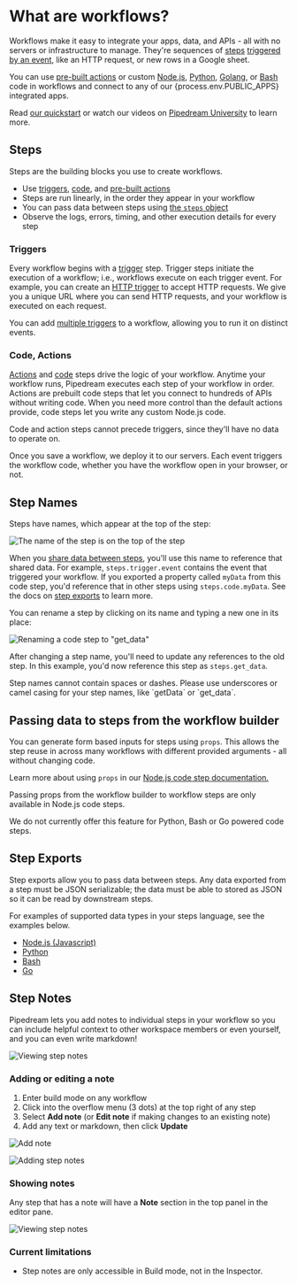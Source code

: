
# What are workflows?

<VideoPlayer src="https://www.youtube.com/embed/wnDijEtYaT0" title="What are workflows?" />

Workflows make it easy to integrate your apps, data, and APIs - all with no servers or infrastructure to manage. They're sequences of [steps](/workflows/steps) [triggered by an event](/core/workflows/triggers), like an HTTP request, or new rows in a Google sheet.

You can use [pre-built actions](/workflows/actions/) or custom [Node.js](/core/workflows/code/nodejs/), [Python](/core/workflows/code/python), [Golang](/core/workflows/code/go/), or [Bash](/core/workflows/code/bash/) code in workflows and connect to any of our {process.env.PUBLIC_APPS} integrated apps.

Read [our quickstart](/quickstart/) or watch our videos on [Pipedream University](https://pipedream.com/university) to learn more.

## Steps

Steps are the building blocks you use to create workflows.

- Use [triggers](/core/workflows/triggers/), [code](/code/), and [pre-built actions](/workflows/contributing/components#actions)
- Steps are run linearly, in the order they appear in your workflow
- You can pass data between steps using [the `steps` object](#step-exports)
- Observe the logs, errors, timing, and other execution details for every step

### Triggers

Every workflow begins with a [trigger](/core/workflows/triggers/) step. Trigger steps initiate the execution of a workflow; i.e., workflows execute on each trigger event. For example, you can create an [HTTP trigger](/core/workflows/triggers/#http) to accept HTTP requests. We give you a unique URL where you can send HTTP requests, and your workflow is executed on each request.

You can add [multiple triggers](/core/workflows/triggers/#can-i-add-multiple-triggers-to-a-workflow) to a workflow, allowing you to run it on distinct events.

### Code, Actions

[Actions](/workflows/contributing/components#actions) and [code](/code/) steps drive the logic of your workflow. Anytime your workflow runs, Pipedream executes each step of your workflow in order. Actions are prebuilt code steps that let you connect to hundreds of APIs without writing code. When you need more control than the default actions provide, code steps let you write any custom Node.js code.

Code and action steps cannot precede triggers, since they'll have no data to operate on.

Once you save a workflow, we deploy it to our servers. Each event triggers the workflow code, whether you have the workflow open in your browser, or not.

## Step Names

Steps have names, which appear at the top of the step:

![The name of the step is on the top of the step](./workflows/images/steps/step-name.png)

When you [share data between steps](#step-exports), you'll use this name to reference that shared data. For example, `steps.trigger.event` contains the event that triggered your workflow. If you exported a property called `myData` from this code step, you'd reference that in other steps using `steps.code.myData`. See the docs on [step exports](#step-exports) to learn more.

You can rename a step by clicking on its name and typing a new one in its place:

![Renaming a code step to "get_data"](https://res.cloudinary.com/pipedreamin/image/upload/v1647959120/docs/components/CleanShot_2022-03-22_at_10.24.32_zfxrwd.gif)

After changing a step name, you'll need to update any references to the old step. In this example, you'd now reference this step as `steps.get_data`.

<Callout type="info">
Step names cannot contain spaces or dashes. Please use underscores or camel casing for your step names, like `getData` or `get_data`.
</Callout>

## Passing data to steps from the workflow builder

You can generate form based inputs for steps using `props`. This allows the step reuse in across many workflows with different provided arguments - all without changing code.

Learn more about using `props` in our [Node.js code step documentation.](/core/workflows/code/nodejs/#passing-props-to-code-steps)

<Callout type="warning">
Passing props from the workflow builder to workflow steps are only available in Node.js code steps.

We do not currently offer this feature for Python, Bash or Go powered code steps.
</Callout>

## Step Exports

Step exports allow you to pass data between steps. Any data exported from a step must be JSON serializable; the data must be able to stored as JSON so it can be read by downstream steps.

For examples of supported data types in your steps language, see the examples below.

* [Node.js (Javascript)](/core/workflows/code/nodejs/#sharing-data-between-steps)
* [Python](/core/workflows/code/python#sharing-data-between-steps)
* [Bash](/core/workflows/code/bash/#sharing-data-between-steps)
* [Go](/core/workflows/code/go/#sharing-data-between-steps)

## Step Notes

Pipedream lets you add notes to individual steps in your workflow so you can  include helpful context to other workspace members or even yourself, and you can even write markdown!

![Viewing step notes](./workflows/images/steps/step-notes.png)

### Adding or editing a note
1. Enter build mode on any workflow
2. Click into the overflow menu (3 dots) at the top right of any step
3. Select **Add note** (or **Edit note** if making changes to an existing note)
4. Add any text or markdown, then click **Update**

![Add note](https://res.cloudinary.com/pipedreamin/image/upload/v1698167274/add_note_kvvxju.png)

![Adding step notes](./workflows/images/steps/adding-step-note.gif)

### Showing notes
Any step that has a note will have a **Note** section in the top panel in the editor pane.

![Viewing step notes](./workflows/images/steps/step-notes.png)

### Current limitations

- Step notes are only accessible in Build mode, not in the Inspector.
